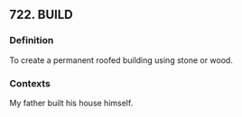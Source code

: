 ## 722. BUILD
### Definition
To create a permanent roofed building using stone or wood.

### Contexts
My father built his house himself.

